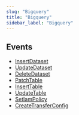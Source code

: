 ```yaml
---
slug: "Bigquery"
title: "Bigquery"
sidebar_label: "Bigquery"
---
```


## Events

- [InsertDataset](/gcp/threats/bigquery/rules/insertdataset)
- [UpdateDataset](/gcp/threats/bigquery/rules/updatedataset)
- [DeleteDataset](/gcp/threats/bigquery/rules/deletedataset)
- [PatchTable](/gcp/threats/bigquery/rules/patchtable)
- [InsertTable](/gcp/threats/bigquery/rules/inserttable)
- [UpdateTable](/gcp/threats/bigquery/rules/updatetable)
- [SetIamPolicy](/gcp/threats/bigquery/rules/setiampolicy)
- [CreateTransferConfig](/gcp/threats/bigquery/rules/createtransferconfig)
